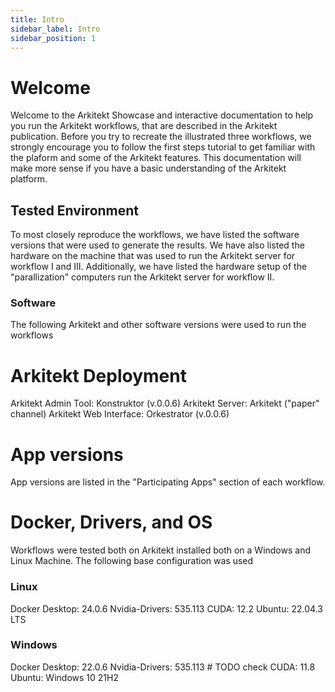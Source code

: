 ```yaml
---
title: Intro
sidebar_label: Intro
sidebar_position: 1
---
```


# Welcome 

Welcome to the Arkitekt Showcase and interactive documentation to help you run the Arkitekt workflows,
that are described in the Arkitekt publication. Before you try to recreate the illustrated three
workflows, we strongly encourage you to follow the first steps tutorial to get familiar with the 
plaform and some of the Arkitekt features. This documentation will make more sense if you have
a basic understanding of the Arkitekt platform.

## Tested Environment

To most closely reproduce the workflows, we have listed the software versions that were used to 
generate the results. We have also listed the hardware on the machine that was used to run the
Arkitekt server for workflow I and III. Additionally, we have listed the hardware setup of the "parallization"
computers run the Arkitekt server for workflow II.

### Software

The following Arkitekt and other software versions were used to run the workflows

# Arkitekt Deployment

Arkitekt Admin Tool: Konstruktor (v.0.0.6)
Arkitekt Server: Arkitekt ("paper" channel)
Arkitekt Web Interface: Orkestrator (v.0.0.6)

# App versions

App versions are listed in the "Participating Apps" section of each workflow.

# Docker, Drivers, and OS

Workflows were tested both on Arkitekt installed both on a Windows and Linux Machine. The following base configuration
was used

### Linux

Docker Desktop: 24.0.6
Nvidia-Drivers: 535.113
CUDA: 12.2
Ubuntu: 22.04.3 LTS

### Windows 

Docker Desktop: 22.0.6
Nvidia-Drivers: 535.113 # TODO check
CUDA: 11.8
Ubuntu: Windows 10 21H2









